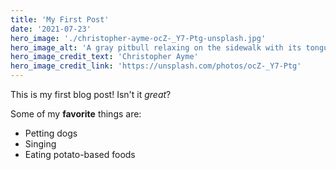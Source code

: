 ```yaml
---
title: 'My First Post'
date: '2021-07-23'
hero_image: './christopher-ayme-ocZ-_Y7-Ptg-unsplash.jpg'
hero_image_alt: 'A gray pitbull relaxing on the sidewalk with its tongue hanging out'
hero_image_credit_text: 'Christopher Ayme'
hero_image_credit_link: 'https://unsplash.com/photos/ocZ-_Y7-Ptg'
---
```


This is my first blog post! Isn't it _great_?

Some of my **favorite** things are:

- Petting dogs
- Singing
- Eating potato-based foods
